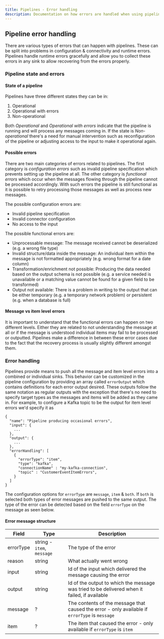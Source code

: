 ```yaml
---
title: Pipelines - Error handling
description: Documentation on how errors are handled when using pipelines
---
```


## Pipeline error handling
There are various types of errors that can happen with pipelines. These can be split into problems in configuration & connectivity and runtime errors. Pipelines handle runtime errors gracefully and allow you to collect these errors in any sink to allow recovering from the errors properly.

### Pipeline state and errors
#### State of a pipeline
Pipelines have three different states they can be in:
1. Operational
2. Operational with errors
3. Non-operational

Both _Operational_ and _Operational with errors_ indicate that the pipeline is running and will process any messages coming in. If the state is _Non-operational_ there's a need for manual intervention such as reconfiguration of the pipeline or adjusting access to the input to make it operational again.

#### Possible errors
There are two main categories of errors related to pipelines. The first category is _configuration errors_ such as invalid pipeline specification which prevents setting up the pipeline at all. The other category is _functional errors_ which occur when the messages flowing through the pipeline cannot be processed accordingly. With such errors the pipeline is still functional as it is possible to retry processing those messages as well as process new messages.

The possible configuration errors are:
- Invalid pipeline specification
- Invalid connector configuration
- No access to the input

The possible functional errors are:
- Unprocessable message: The message received cannot be deserialized (e.g. a wrong file type)
- Invalid structure/data inside the message: An individual item within the message is not formatted appropriately (e.g. wrong format for a date column)
- Transformation/enrichment not possible: Producing the data needed based on the output schema is not possible (e.g. a service needed is unavailable or a matching value cannot be found for a given field to be transformed)
- Output not available: There is a problem in writing to the output that can be either temporary (e.g. a temporary network problem) or persistent (e.g. when a database is full)

#### Message vs item level errors
It is important to understand that the functional errors can happen on two different levels. Either they are related to not understanding the message at all or if the message is understood individual items may fail to be processed or outputted. Pipelines make a difference in between these error cases due to the fact that the recovery process is usually slightly different amongst them.

### Error handling
Pipelines provide means to push all the message and item level errors into a combined or individual sinks. This behavior can be customized in the pipeline configuration by providing an array called `errorOutput` which contains definitions for each error output desired. These outputs follow the same notation as regular outputs with the exception that there's no need to specify target types as the messages and items will be added as they came in. For example, to configure a Kafka topic to be the output for item level errors we'd specify it as

```json5
{
  "name": "Pipeline producing occasional errors",
  "input": {
    ...
  },
  "output": {
    ...
  },
  "errorHandling": [
    {
      "errorType": "item",
      "type": "kafka",
      "connectionName" : "my-kafka-connection",
      "topic" : "CustomerEventItemErrors",
    }
  ]
}
```

The configuration options for `errorType` are `message`, `item` & `both`. If `both` is selected both types of error messages are pushed to the same output. The type of the error can be detected based on the field `errorType` on the message as seen below.

#### Error message structure
| Field     | Type                       | Description                                                                                    |
|-----------|----------------------------|------------------------------------------------------------------------------------------------|
| errorType | string - `item`, `message` | The type of the error                                                                          |
| reason    | string                     | What actually went wrong                                                                       |
| input     | string                     | Id of the input which delivered the message causing the error                                  |
| output    | string                     | Id of the output to which the message was tried to be delivered when it failed, if available   |
| message   | ?                          | The contents of the message that caused the error - only available if `errorType` is `message` |
| item      | ?                          | The item that caused the error - only available if `errorType` is `item`                       |
